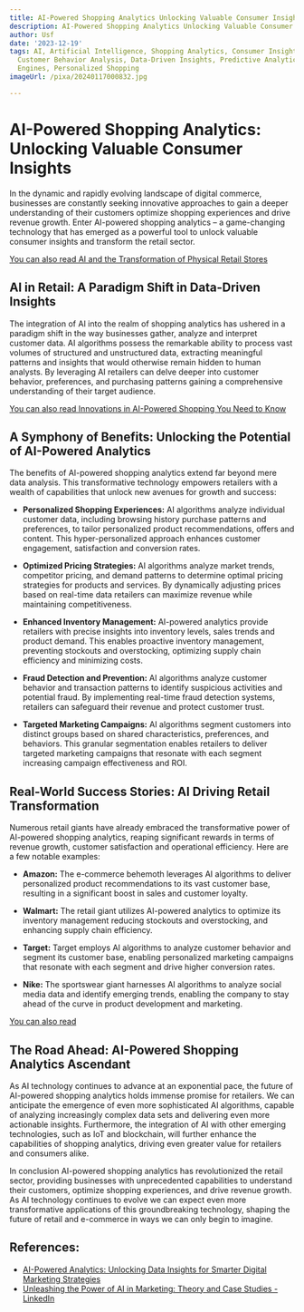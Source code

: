 ```yaml
---
title: AI-Powered Shopping Analytics Unlocking Valuable Consumer Insights
description: AI-Powered Shopping Analytics Unlocking Valuable Consumer Insights
author: Usf
date: '2023-12-19'
tags: AI, Artificial Intelligence, Shopping Analytics, Consumer Insights, Retail Analytics,
  Customer Behavior Analysis, Data-Driven Insights, Predictive Analytics, Recommendation
  Engines, Personalized Shopping
imageUrl: /pixa/20240117000832.jpg

---
```

# AI-Powered Shopping Analytics: Unlocking Valuable Consumer Insights

In  the dynamic  and rapidly evolving landscape of digital commerce,  businesses are constantly seeking  innovative approaches to gain a deeper understanding of their customers optimize shopping experiences and drive revenue growth. Enter AI-powered shopping analytics –  a  game-changing technology that has emerged as a  powerful tool to unlock valuable consumer insights  and transform the retail sector.

[You can also read AI and the Transformation of Physical Retail  Stores](AI%20and%20the%20Transformation%20of%20Physical%20Retail%20Stores)


##  AI  in Retail: A Paradigm Shift in Data-Driven Insights

The integration of AI into the  realm  of shopping analytics has ushered in a paradigm shift  in the way businesses gather, analyze and interpret customer data. AI algorithms possess the remarkable ability  to process vast volumes of  structured and unstructured data, extracting meaningful patterns and insights that would otherwise remain hidden to human analysts. By leveraging AI retailers can delve deeper into customer behavior, preferences, and purchasing patterns gaining a comprehensive understanding of their target audience.

[You can also read Innovations in AI-Powered Shopping You Need to Know](Innovations%20in%20AI-Powered%20Shopping%20You%20Need%20to%20Know)


## A Symphony  of Benefits: Unlocking the Potential of AI-Powered Analytics

The benefits of AI-powered shopping  analytics extend far beyond mere data analysis. This transformative technology empowers  retailers with a wealth of capabilities that  unlock new  avenues for growth  and success:

- **Personalized Shopping Experiences:** AI algorithms analyze individual customer data,  including browsing history purchase patterns and preferences, to  tailor personalized product  recommendations, offers and content. This hyper-personalized approach  enhances customer engagement, satisfaction and conversion rates.

- **Optimized Pricing Strategies:** AI algorithms analyze  market trends, competitor pricing, and demand patterns to determine optimal pricing strategies  for products and services. By  dynamically adjusting prices based on real-time data retailers can maximize revenue while maintaining competitiveness.

- **Enhanced Inventory Management:** AI-powered analytics provide retailers with precise insights  into inventory  levels, sales trends and product demand. This enables proactive inventory management, preventing stockouts and overstocking, optimizing supply chain efficiency and minimizing costs.

- **Fraud Detection and Prevention:** AI algorithms analyze customer behavior and transaction patterns to identify suspicious activities  and potential fraud. By implementing real-time fraud detection systems,  retailers can safeguard their revenue and protect customer trust.

- **Targeted Marketing  Campaigns:** AI algorithms segment customers into distinct groups based on shared characteristics, preferences, and behaviors. This granular  segmentation enables  retailers to deliver targeted marketing campaigns that resonate with each segment increasing campaign effectiveness and ROI.

## Real-World Success Stories: AI Driving Retail Transformation

Numerous retail giants have already embraced the transformative power of AI-powered shopping analytics, reaping  significant rewards in terms  of revenue growth,  customer satisfaction  and operational efficiency. Here are a few notable  examples:

- **Amazon:** The e-commerce behemoth leverages AI algorithms to deliver personalized  product recommendations to its  vast customer base, resulting in a significant  boost in sales and customer loyalty.

- **Walmart:** The  retail giant utilizes AI-powered analytics to optimize  its inventory management reducing stockouts and overstocking, and enhancing supply chain  efficiency.

- **Target:** Target employs AI algorithms to analyze customer behavior and segment its  customer base, enabling  personalized marketing campaigns that resonate with each segment and drive higher  conversion  rates.

- **Nike:** The sportswear giant harnesses  AI algorithms to analyze social media data and identify emerging trends, enabling the company to stay ahead of the curve in product  development and marketing.

[You can also read ]()


## The Road Ahead: AI-Powered Shopping Analytics Ascendant

As AI technology continues to advance at an exponential pace, the future of AI-powered shopping analytics holds immense promise  for retailers. We can anticipate the  emergence of even more sophisticated AI algorithms, capable of analyzing increasingly complex data sets and delivering even more actionable insights. Furthermore, the integration of AI with  other emerging technologies, such as IoT and  blockchain, will further enhance the capabilities of shopping analytics, driving even greater value for  retailers and  consumers alike.

In conclusion AI-powered shopping analytics has  revolutionized the  retail sector, providing businesses with unprecedented capabilities to understand their customers, optimize shopping experiences, and drive revenue growth. As  AI technology continues to  evolve we can expect even more transformative applications of this groundbreaking technology,  shaping the future of retail  and  e-commerce in ways we can  only begin to imagine.

## References:
- [AI-Powered Analytics: Unlocking Data Insights for Smarter Digital Marketing Strategies](https://pollthepeople.app/ai-powered-analytics-unlocking-data-insights-for-smarter-digital-marketing-strategies/)
- [Unleashing the Power of AI in Marketing: Theory and Case Studies - LinkedIn](https://www.linkedin.com/pulse/unleashing-power-ai-marketing-theory-case-studies-mrinal-upadhyay)
